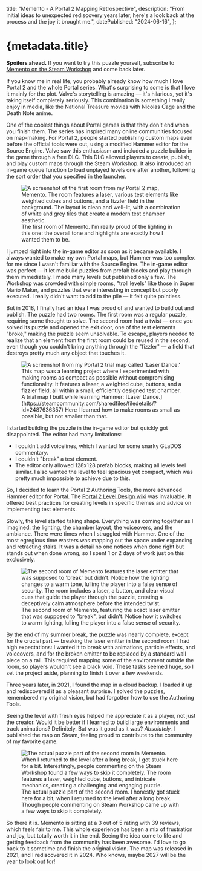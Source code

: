 


  title: "Memento - A Portal 2 Mapping Retrospective",
  description:
    "From initial ideas to unexpected rediscovery years later, here's a look back at the process and the joy it brought me.",
  datePublished: "2024-06-16",
};

# {metadata.title}

**Spoilers ahead.** If you want to try this puzzle yourself, subscribe to [Memento on the Steam Workshop](https://steamcommunity.com/sharedfiles/filedetails/?id=2490129516) and come back later.

If you know me in real life, you probably already know how much I love Portal 2 and the whole Portal series. What's surprising to some is that I love it mainly for the plot. Valve's storytelling is amazing — it's hilarious, yet it's taking itself completely seriously. This combination is something I really enjoy in media, like the National Treasure movies with Nicolas Cage and the Death Note anime.

One of the coolest things about Portal games is that they don't end when you finish them. The series has inspired many online communities focused on map-making. For Portal 2, people started publishing custom maps even before the official tools were out, using a modified Hammer editor for the Source Engine. Valve saw this enthusiasm and included a puzzle builder in the game through a free DLC. This DLC allowed players to create, publish, and play custom maps through the Steam Workshop. It also introduced an in-game queue function to load unplayed levels one after another, following the sort order that you specified in the launcher.

<figure>
  <Image
    src={memento1Img}
    alt="A screenshot of the first room from my Portal 2 map, Memento. The room features a laser, various test elements like weighted cubes and buttons, and a fizzler field in the background. The layout is clean and well-lit, with a combination of white and grey tiles that create a modern test chamber aesthetic."
  />
  <figcaption>
    The first room of Memento. I'm really proud of the lighting in this one: the
    overall tone and highlights are exactly how I wanted them to be.
  </figcaption>
</figure>

I jumped right into the in-game editor as soon as it became available. I always wanted to make my own Portal maps, but Hammer was too complex for me since I wasn't familiar with the Source Engine. The in-game editor was perfect — it let me build puzzles from prefab blocks and play through them immediately. I made many levels but published only a few. The Workshop was crowded with simple rooms, "troll levels" like those in Super Mario Maker, and puzzles that were interesting in concept but poorly executed. I really didn't want to add to the pile — it felt quite pointless.

But in 2018, I finally had an idea I was proud of and wanted to build out and publish. The puzzle had two rooms. The first room was a regular puzzle, requiring some thought to solve. The second room had a twist — once you solved its puzzle and opened the exit door, one of the test elements "broke," making the puzzle seem unsolvable. To escape, players needed to realize that an element from the first room could be reused in the second, even though you couldn't bring anything through the "fizzler" — a field that destroys pretty much any object that touches it.

<figure>
  <Image
    src={laserDanceImg}
    alt="A screenshot from my Portal 2 trial map called 'Laser Dance.' This map was a learning project where I experimented with making rooms as compact as possible without compromising functionality. It features a laser, a weighted cube, buttons, and a fizzler field, all within a small, efficiently designed test chamber."
  />
  <figcaption>
    A trial map I built while learning Hammer: [Laser
    Dance.](https://steamcommunity.com/sharedfiles/filedetails/?id=2487636357)
    Here I learned how to make rooms as small as possible, but not smaller than
    that.
  </figcaption>
</figure>

I started building the puzzle in the in-game editor but quickly got disappointed. The editor had many limitations:

- I couldn't add voicelines, which I wanted for some snarky GLaDOS commentary.
- I couldn't "break" a test element.
- The editor only allowed 128x128 prefab blocks, making all levels feel similar. I also wanted the level to feel spacious yet compact, which was pretty much impossible to achieve due to this.

So, I decided to learn the Portal 2 Authoring Tools, the more advanced Hammer editor for Portal. The [Portal 2 Level Design wiki](https://developer.valvesoftware.com/wiki/Category:Portal_2_Level_Design) was invaluable. It offered best practices for creating levels in specific themes and advice on implementing test elements.

Slowly, the level started taking shape. Everything was coming together as I imagined: the lighting, the chamber layout, the voiceovers, and the ambiance. There were times when I struggled with Hammer. One of the most egregious time wasters was mapping out the space under expanding and retracting stairs. It was a detail no one notices when done right but stands out when done wrong, so I spent 1 or 2 days of work just on this exclusively.

<figure>
  <Image
    src={memento2Img}
    alt="The second room of Memento features the laser emitter that was supposed to 'break' but didn't. Notice how the lighting changes to a warm tone, lulling the player into a false sense of security. The room includes a laser, a button, and clear visual cues that guide the player through the puzzle, creating a deceptively calm atmosphere before the intended twist."
  />
  <figcaption>
    The second room of Memento, featuring the exact laser emitter that was
    supposed to "break", but didn't. Notice how it switches to warm lighting,
    lulling the player into a false sense of security.
  </figcaption>
</figure>

By the end of my summer break, the puzzle was nearly complete, except for the crucial part — breaking the laser emitter in the second room. I had high expectations: I wanted it to break with animations, particle effects, and voiceovers, and for the broken emitter to be replaced by a standard wall piece on a rail. This required mapping some of the environment outside the room, so players wouldn't see a black void. These tasks seemed huge, so I set the project aside, planning to finish it over a few weekends.

Three years later, in 2021, I found the map in a cloud backup. I loaded it up and rediscovered it as a pleasant surprise. I solved the puzzles, remembered my original vision, but had forgotten how to use the Authoring Tools.

Seeing the level with fresh eyes helped me appreciate it as a player, not just the creator. Would it be better if I learned to build large environments and track animations? Definitely. But was it good as it was? _Absolutely._ I published the map on Steam, feeling proud to contribute to the community of my favorite game.

<figure>
  <Image
    src={memento3Img}
    alt="The actual puzzle part of the second room in Memento. When I returned to the level after a long break, I got stuck here for a bit. Interestingly, people commenting on the Steam Workshop found a few ways to skip it completely. The room features a laser, weighted cube, buttons, and intricate mechanics, creating a challenging and engaging puzzle."
  />
  <figcaption>
    The actual puzzle part of the second room. I honestly got stuck here for a
    bit, when I returned to the level after a long break. Though people
    commenting on Steam Workshop came up with a few ways to skip it completely.
  </figcaption>
</figure>

So there it is. Memento is sitting at a 3 out of 5 rating with 39 reviews, which feels fair to me. This whole experience has been a mix of frustration and joy, but totally worth it in the end. Seeing the idea come to life and getting feedback from the community has been awesome. I'd love to go back to it sometime and finish the original vision. The map was released in 2021, and I rediscovered it in 2024. Who knows, maybe 2027 will be the year to look out for!

<DatePublished dateTime={metadata.datePublished} />
